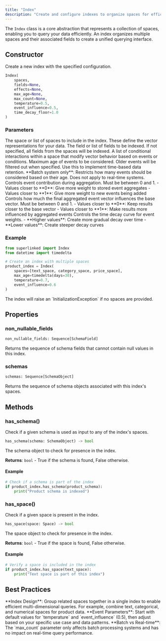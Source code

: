 ```yaml
---
title: "Index"
description: "Create and configure indexes to organize spaces for efficient data querying in Superlinked"
---
```


The `Index` class is a core abstraction that represents a collection of spaces, enabling you to query your data efficiently. An index organizes multiple spaces and their associated fields to create a unified querying interface.

## Constructor

Create a new index with the specified configuration.

```python
Index(
    spaces,
    fields=None,
    effects=None,
    max_age=None,
    max_count=None,
    temperature=0.5,
    event_influence=0.5,
    time_decay_floor=1.0
)
```

### Parameters

<ParamField path="spaces" type="Space | list[Space]" required>
  The space or list of spaces to include in the index. These define the vector
  representations for your data.
</ParamField>

<ParamField path="fields" type="SchemaField | list[SchemaField]" default="None">
  The field or list of fields to be indexed. If not specified, all fields from
  the spaces will be indexed.
</ParamField>

<ParamField path="effects" type="Effect | list[Effect]" default="None">
  A list of conditional interactions within a space that modify vector behavior
  based on events or conditions.
</ParamField>

<ParamField path="max_age" type="datetime.timedelta" default="None">
  Maximum age of events to be considered. Older events will be filtered out when
  specified. Use this to implement time-based data retention.
</ParamField>

<ParamField path="max_count" type="int" default="None">
  **Batch system only**: Restricts how many events should be considered based on
  their age. Does not apply to real-time systems.
</ParamField>

<ParamField path="temperature" type="float" default="0.5">
  Controls event contribution during aggregation. Must be between 0 and 1. -
  Values closer to **0**: Give more weight to stored event aggregates - Values
  closer to **1**: Give more weight to new events being added
</ParamField>

<ParamField path="event_influence" type="float" default="0.5">
  Controls how much the final aggregated event vector influences the base
  vector. Must be between 0 and 1. - Values closer to **0**: Keep results closer
  to the base vector - Values closer to **1**: Make results more influenced by
  aggregated events
</ParamField>

<ParamField path="time_decay_floor" type="float" default="1.0">
  Controls the time decay curve for event weights. - **Higher values**: Create
  more gradual decay over time - **Lower values**: Create steeper decay curves
</ParamField>

### Example

```python
from superlinked import Index
from datetime import timedelta

# Create an index with multiple spaces
product_index = Index(
    spaces=[text_space, category_space, price_space],
    max_age=timedelta(days=30),
    temperature=0.7,
    event_influence=0.6
)
```

<Warning>
  The index will raise an `InitializationException` if no spaces are provided.
</Warning>

## Properties

### non_nullable_fields

```python
non_nullable_fields: Sequence[SchemaField]
```

Returns the sequence of schema fields that cannot contain null values in this index.

### schemas

```python
schemas: Sequence[SchemaObject]
```

Returns the sequence of schema objects associated with this index's spaces.

## Methods

### has_schema()

Check if a given schema is used as input to any of the index's spaces.

```python
has_schema(schema: SchemaObject) -> bool
```

<ParamField path="schema" type="SchemaObject" required>
  The schema object to check for presence in the index.
</ParamField>

**Returns**: `bool` - True if the schema is found, False otherwise.

#### Example

```python
# Check if a schema is part of the index
if product_index.has_schema(product_schema):
    print("Product schema is indexed")
```

### has_space()

Check if a given space is present in the index.

```python
has_space(space: Space) -> bool
```

<ParamField path="space" type="Space" required>
  The space object to check for presence in the index.
</ParamField>

**Returns**: `bool` - True if the space is found, False otherwise.

#### Example

```python
# Verify a space is included in the index
if product_index.has_space(text_space):
    print("Text space is part of this index")
```

## Best Practices

<Tip>
  **Index Design**: Group related spaces together in a single index to enable
  efficient multi-dimensional queries. For example, combine text, categorical,
  and numerical spaces for product data.
</Tip>

<Tip>
  **Event Parameters**: Start with default values for `temperature` and
  `event_influence` (0.5), then adjust based on your specific use case and data
  patterns.
</Tip>

<Warning>
  **Batch vs Real-time**: The `max_count` parameter only affects batch
  processing systems and has no impact on real-time query performance.
</Warning>
